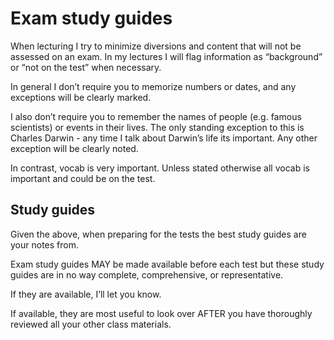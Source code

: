 # Exam study guides

When lecturing I try to minimize diversions and content that will not be assessed on an exam.  In my lectures I will flag information as "background" or "not on the test" when necessary.

In general I don't require you to memorize numbers or dates, and any exceptions will be clearly marked.

I also don't require you to remember the names of people (e.g. famous scientists) or events in their lives.  The only standing exception to this is Charles Darwin - any time I talk about Darwin's life its important.  Any other exception will be clearly noted. 

In contrast, vocab is very important.  Unless stated otherwise all vocab is important and could be on the test.


## Study guides

Given the above, when preparing for the tests the best study guides are your notes from.

Exam study guides MAY be made available before each test but these study guides are in no way complete, comprehensive, or representative. 

If they are available, I'll let you know. 

If available, they are most useful to look over AFTER you have thoroughly reviewed all your other class materials.